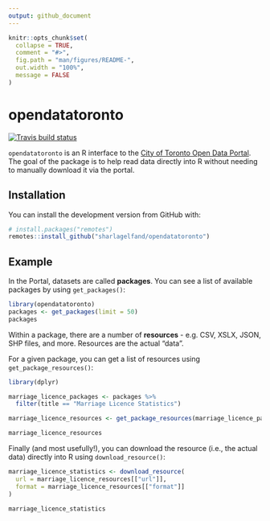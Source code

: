 ```yaml
---
output: github_document
---
```


<!-- README.md is generated from README.Rmd. Please edit that file -->

```r
knitr::opts_chunk$set(
  collapse = TRUE,
  comment = "#>",
  fig.path = "man/figures/README-",
  out.width = "100%",
  message = FALSE
)
```
# opendatatoronto

<!-- badges: start -->
[![Travis build status](https://travis-ci.org/sharlagelfand/opendatatoronto.svg?branch=master)](https://travis-ci.org/sharlagelfand/opendatatoronto)
<!-- badges: end -->

`opendatatoronto` is an R interface to the [City of Toronto Open Data Portal](https://portal0.cf.opendata.inter.sandbox-toronto.ca/). The goal of the package is to help read data directly into R without needing to manually download it via the portal.

## Installation

You can install the development version from GitHub with:

``` r
# install.packages("remotes")
remotes::install_github("sharlagelfand/opendatatoronto")
```

## Example

In the Portal, datasets are called **packages**. You can see a list of available packages by using `get_packages()`:

```r
library(opendatatoronto)
packages <- get_packages(limit = 50)
packages
```

Within a package, there are a number of **resources** - e.g. CSV, XSLX, JSON, SHP files, and more. Resources are the actual "data".

For a given package, you can get a list of resources using `get_package_resources()`:

```r
library(dplyr)

marriage_licence_packages <- packages %>%
  filter(title == "Marriage Licence Statistics")

marriage_licence_resources <- get_package_resources(marriage_licence_packages[["id"]])

marriage_licence_resources
```

Finally (and most usefully!), you can download the resource (i.e., the actual data) directly into R using `download_resource()`:

```r
marriage_licence_statistics <- download_resource(
  url = marriage_licence_resources[["url"]],
  format = marriage_licence_resources[["format"]]
)

marriage_licence_statistics
```
